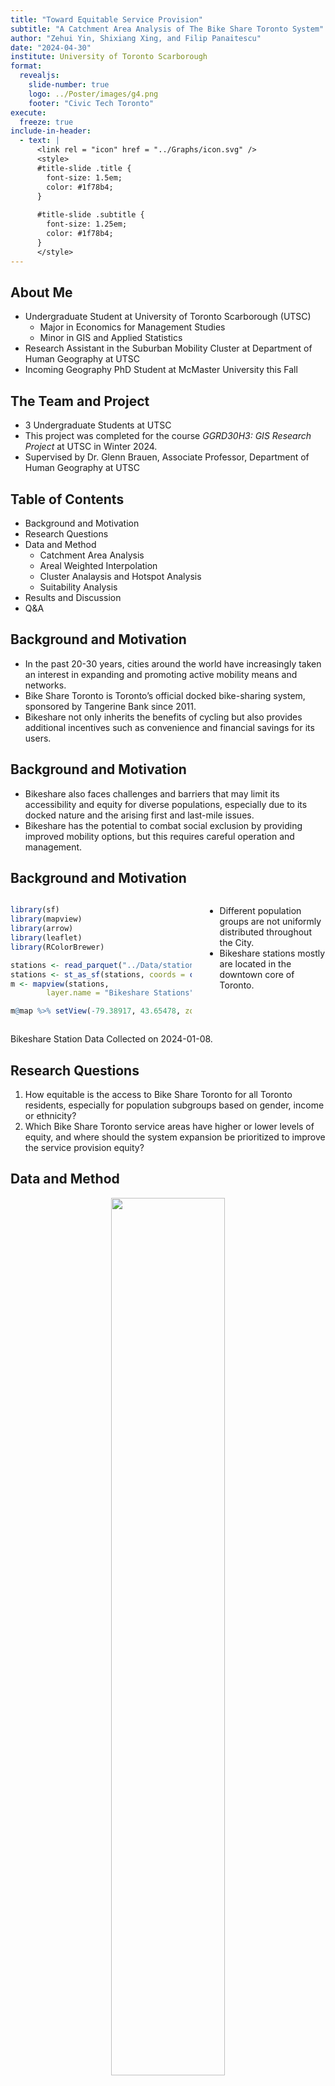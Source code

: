 ```yaml
---
title: "Toward Equitable Service Provision"
subtitle: "A Catchment Area Analysis of The Bike Share Toronto System"
author: "Zehui Yin, Shixiang Xing, and Filip Panaitescu"
date: "2024-04-30"
institute: University of Toronto Scarborough
format: 
  revealjs:
    slide-number: true
    logo: ../Poster/images/g4.png
    footer: "Civic Tech Toronto"
execute: 
  freeze: true
include-in-header:
  - text: |
      <link rel = "icon" href = "../Graphs/icon.svg" />
      <style>
      #title-slide .title {
        font-size: 1.5em;
        color: #1f78b4;
      }
      
      #title-slide .subtitle {
        font-size: 1.25em;
        color: #1f78b4;
      }
      </style>
---
```


## About Me

* Undergraduate Student at University of Toronto Scarborough (UTSC)
  - Major in Economics for Management Studies
  - Minor in GIS and Applied Statistics
* Research Assistant in the Suburban Mobility Cluster at Department of Human Geography at UTSC
* Incoming Geography PhD Student at McMaster University this Fall

## The Team and Project

* 3 Undergraduate Students at UTSC
* This project was completed for the course *GGRD30H3: GIS Research Project* at UTSC in Winter 2024.
* Supervised by Dr. Glenn Brauen, Associate Professor, Department of Human Geography at UTSC

## Table of Contents

* Background and Motivation
* Research Questions
* Data and Method
  - Catchment Area Analysis
  - Areal Weighted Interpolation
  - Cluster Analaysis and Hotspot Analysis
  - Suitability Analysis
* Results and Discussion
* Q&A

## Background and Motivation

* In the past 20-30 years, cities around the world have increasingly taken an interest in expanding and promoting active mobility means and networks.
* Bike Share Toronto is Toronto’s official docked bike-sharing system, sponsored by Tangerine Bank since 2011.
* Bikeshare not only inherits the benefits of cycling but also provides additional incentives such as convenience and financial savings for its users.

## Background and Motivation

* Bikeshare also faces challenges and barriers that may limit its accessibility and equity for diverse populations, especially due to its docked nature and the arising first and last-mile issues.
* Bikeshare has the potential to combat social exclusion by providing improved mobility options, but this requires careful operation and management. 

## Background and Motivation

:::: {.columns}

::: {.column width="60%"}
```r
library(sf)
library(mapview)
library(arrow)
library(leaflet)
library(RColorBrewer)

stations <- read_parquet("../Data/stations.parquet")
stations <- st_as_sf(stations, coords = c("lon", "lat"), crs = 4326)
m <- mapview(stations,
        layer.name = "Bikeshare Stations")

m@map %>% setView(-79.38917, 43.65478, zoom = 11)
```
:::

::: {.column width="40%"}
* Different population groups are not uniformly distributed throughout the City.
* Bikeshare stations mostly are located in the downtown core of Toronto.
:::

::::

::: footer
Bikeshare Station Data Collected on 2024-01-08.
:::

## Research Questions

1. How equitable is the access to Bike Share Toronto for all Toronto residents, especially for population subgroups based on gender, income or ethnicity?
2. Which Bike Share Toronto service areas have higher or lower levels of equity, and where should the system expansion be prioritized to improve the service provision equity?

## Data and Method

<p align="center">
  ![](../Graphs/Workflow.png){width="60%"}
</p>

<style type="text/css">
.tg  {border-collapse:collapse;border-color:#ccc;border-spacing:0;border-style:solid;border-width:1px;}
.tg td{background-color:#fff;border-color:#ccc;border-style:solid;border-width:0px;color:#333;
  font-family:Arial, sans-serif;font-size:14px;overflow:hidden;padding:10px 5px;word-break:normal;}
.tg th{background-color:#f0f0f0;border-color:#ccc;border-style:solid;border-width:0px;color:#333;
  font-family:Arial, sans-serif;font-size:14px;font-weight:normal;overflow:hidden;padding:10px 5px;word-break:normal;}
.tg .tg-c3ow{border-color:inherit;text-align:center;vertical-align:top}
.tg .tg-btxf{background-color:#f9f9f9;border-color:inherit;text-align:left;vertical-align:top}
.tg .tg-0pky{border-color:inherit;text-align:left;vertical-align:top}
</style>
<table class="tg">
<thead>
  <tr>
    <th class="tg-c3ow"><span style="font-weight:bold">**Name**</span></th>
    <th class="tg-c3ow"><span style="font-weight:bold">**Description**</span></th>
    <th class="tg-c3ow"><span style="font-weight:bold">**Format**</span></th>
    <th class="tg-c3ow"><span style="font-weight:bold">**Source (URL)**</span></th>
    <th class="tg-c3ow"><span style="font-weight:bold">**Accessed Time**</span></th>
  </tr>
</thead>
<tbody>
  <tr>
    <td class="tg-btxf">Bikeshare Ridership</td>
    <td class="tg-btxf">Toronto bike-share trip data for the whole year 2023</td>
    <td class="tg-btxf">CSV</td>
    <td class="tg-btxf"><a href="https://open.toronto.ca/dataset/bike-share-toronto-ridership-data/" target="_blank" rel="noopener noreferrer">City of Toronto Open Data</a></td>
    <td class="tg-btxf">2024-01-20</td>
  </tr>
  <tr>
    <td class="tg-0pky">Bikeshare Stations</td>
    <td class="tg-0pky">Toronto bike-share station information</td>
    <td class="tg-0pky">JSON</td>
    <td class="tg-0pky"><a href="https://tor.publicbikesystem.net/ube/gbfs/v1/en/station_information" target="_blank" rel="noopener noreferrer">Toronto Parking Authority through GBFS</a></td>
    <td class="tg-0pky">2024-01-08</td>
  </tr>
  <tr>
    <td class="tg-btxf">Road Network</td>
    <td class="tg-btxf">OpenStreetMap road network data for Ontario, Canada</td>
    <td class="tg-btxf">PBF</td>
    <td class="tg-btxf"><a href="https://download.geofabrik.de/north-america/canada/ontario.html" target="_blank" rel="noopener noreferrer">OpenStreetMap through Geofabrik</a></td>
    <td class="tg-btxf">2024-01-08</td>
  </tr>
  <tr>
    <td class="tg-0pky">2021 Census</td>
    <td class="tg-0pky">2021 Canadian Census data</td>
    <td class="tg-0pky"><span style="font-style:italic">sf</span> data.frame</td>
    <td class="tg-0pky"><a href="https://cran.r-project.org/web/packages/cancensus/index.html" target="_blank" rel="noopener noreferrer">Statistics Canada through </a><a href="https://cran.r-project.org/web/packages/cancensus/index.html" target="_blank" rel="noopener noreferrer"><span style="font-style:italic">cancensus</span></a><a href="https://cran.r-project.org/web/packages/cancensus/index.html" target="_blank" rel="noopener noreferrer"> package</a></td>
    <td class="tg-0pky">2024-02-05</td>
  </tr>
</tbody>
</table>

## Catchment Area Analysis

* To measure the coverage area of each bike share station, we calculated the 15-minute walking distance network buffers around them, using the *r5r* package in *R*.
* To avoid overlapping in catchment areas, we created Voronoi polygons based on Euclidean distance for each station and intersected them with the network buffers to get the non-overlapping coverage areas for each bike share station.

## Catchment Area Analysis

```r
catch <- st_read("../Export Geo-results/catchment_areas.gpkg",
                 quiet = TRUE)
catch <- st_transform(catch, crs = 4326)

m <- mapview(catch, zcol = "all_trips",
        at = quantile(catch$all_trips, probs = seq(0, 1, 0.2)),
        col.regions = brewer.pal(9, "GnBu"),
        canvas = T,
        layer.name = "Ridership at Catchment Area")

m@map %>% setView(-79.32464, 43.69037, zoom = 11)
```

## Areal Weighted Interpolation

To construct metrics quantifying the service provision equity, we calculated 8 socio-demographic variables using 2021 Canadian Census Data: For each census dissemination area in the City of Toronto, the percentages of 

:::: {.columns}
::: {.column width="40%"}
1. Females
2. Indigenous people
3. White people
4. Chinese people
5. Black people
:::
::: {.column width="60%"}
6. Latino people
7. People with household total income below \$40,000 in 2020
8. People with household total income above \$100,000 in 2020
:::
::::

## Areal Weighted Interpolation

We used the *areal* package in *R* to reshape the census data into the non-overlapping coverage areas, using the areal weighted interpolation method.

![](images/awi_diagram1.png){width="48%"} ![](images/awi_diagram2.png){width="48%"}

## Areal Weighted Interpolation

Formally, areal weighted interpolation involves four steps:

1. Intersecting the non-overlapping coverage areas with the census dissemination areas.
2. Calculating an areal weight for each intersected feature, using $W_i=\frac{A_i}{\sum_i A_{ik}}$.
3. Estimating the share of the population value that occupies the intersected feature, using $E_i=V_j\times W_i$.
4. Summarizing the data based on the target identification number, using $G_k=\sum_i E_{ik}$.

## Areal Weighted Interpolation

* The Toronto Bike Share system-wide socio-demographics were calculated as a weighted average based on ridership at each station, $\overline{x}=\frac{\sum n\times x}{n}$.
  - 2 types of riderships: annual, casual
  - Annual riders only accounts for about 6.27\% of the total trips in 2023.
* Similarly, Toronto city-wide average were calculated as a weighted average based on population count at each DA.

## Cluster Analysis

* We applied the Multivariate Clustering Geoprocessing tool (K-means Clustering) in ArcGIS Pro to the 8 socio-demographic variables of the bike share stations in order to group them into 5 clusters based on their attribute similarities. 
* From these five clusters, we identified existing catchment areas that are relatively more equitable compared to others.

## Cluster Analysis

<p align="center">
 <img src="../Graphs/box_plot.jpg" style="width: 70%;">
</p>

## Hotspot Analysis

* We used Hotspot Analysis or Getis-Ord $Gi^*$ to identify the census DAs that have high or low values of the socio-demographic variables, compared to the surrounding areas. 
* We employed a spatial weight matrix constructed using the 40-nearest neighbours method, along with the row standardized Bisquare Kernel Function, $w_{ij}=[1-(\frac{d_{ij}}{\alpha_i})^2]^2$ and $\sum_j w_{ij}=1$.

## Hotspot Analysis

<p align="center">
 <img src="../Graphs/bisquare.png" style="width: 80%;">
</p>

## Suitability Analysis

* We identified socio-demographic hotspots with a confidence level exceeding 90% and converted them into raster format, with cell values equal to the original socio-demographic variables. 

* We created an approximate 1-kilometre buffer zone raster around the equitable catchment areas identified by the cluster analysis.

## Suitability Analysis

![](../Graphs/low-income_hotspots.jpg){width="48%"} ![](../Graphs/buffer_cluster.png){width="48%"}

## Suitability Analysis

* We computed a weighted sum of these raster layers in ArcGIS Pro to ascertain the most suitable areas for the expansion of the Bike Share Toronto system. 

* The weights for the socio-demographic hotspot layers were set as the inverse of their respective means, $w_i=\frac{1}{\mu_i}$. 

* The buffer layer was assigned a weight of 1.2 to balance the importance of proximity to existing stations against the need to serve underserved populations.

## Results and Discussion

<p align="center">
 <img src="../Poster/images/agg_results.png" style="width: 55%;">
</p>

## Results and Discussion

* Employing catchment area analysis, we discovered disparities in service provision: an oversupply to White, Chinese, and low-income populations contrasted with an undersupply to Black and female demographics. 

* These findings indicate significant opportunities for enhancing the system’s equitable distribution of services. 

## Results and Discussion

<p align="center">
 <img src="../Graphs/Suitability.png" style="width: 70%;">
</p>

## Results and Discussion

* Based on the suitability analysis, the areas with the highest suitability scores include Scarborough’s West Hill, North York, Yorkdale, and predominantly the Jane and Finch area.

* Our analysis is subject to two primary constraints:

  1. Due to the unavailability of historical data for bike share stations, our study is based on real-time station data accessed on January 8, 2024.

  2. The delineation of non-overlapping catchment areas was performed using Euclidean distance.

## Thanks for Listening!

:::: {.columns}

::: {.column width="20%"}
![](../Graphs/qr_code.svg){width=200 height=200}
:::

::: {.column width="80%"}
Please scan the QR code to access an Online Dashboard that summarizes this project.

You can also find the presentation slides, report, and analysis R codes hosted there.
:::

::::

For any questions or further information,<br>feel free to contact me:

- Email: [zehuiyin\@gmail.com](mailto:zehuiyin@gmail.com)
- Twitter: [\@zehuiyin](https://twitter.com/zehuiyin)
- Personal Website: <https://zehuiyin.github.io/>
